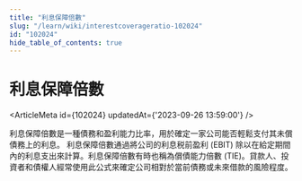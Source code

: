 ```yaml
---
title: "利息保障倍數"
slug: "/learn/wiki/interestcoverageratio-102024"
id: "102024"
hide_table_of_contents: true
---
```



# 利息保障倍數

<ArticleMeta id={102024} updatedAt={'2023-09-26 13:59:00'} />
<div className='border-solid border-b border-t-0 my-4 border-[var(--ifm-color-gray-300)]' />

利息保障倍數是一種債務和盈利能力比率，用於確定一家公司能否輕鬆支付其未償債務上的利息。 利息保障倍數通過將公司的利息税前盈利 (EBIT) 除以在給定期間內的利息支出來計算。利息保障倍數有時也稱為償債能力倍數 (TIE)。貸款人、投資者和債權人經常使用此公式來確定公司相對於當前債務或未來借款的風險程度。
